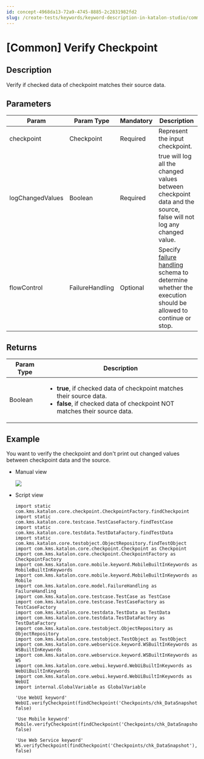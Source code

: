```yaml
---
id: concept-4968da13-72a9-4745-8885-2c2831982fd2
slug: /create-tests/keywords/keyword-description-in-katalon-studio/common-assertions/common-verify-checkpoint
---
```


# \[Common\] Verify Checkpoint

## Description

Verify if checked data of checkpoint matches their source data.

## Parameters

<table><tr><th>Param</th><th>Param Type</th><th>Mandatory</th><th>Description</th></tr><tbody><tr><td>checkpoint</td><td>Checkpoint</td><td>Required</td><td>Represent the input checkpoint.</td></tr><tr><td>logChangedValues</td><td>Boolean</td><td>Required</td><td>true will log all the changed values between checkpoint data and the source, false will not log any changed value.</td></tr><tr><td>flowControl</td><td>FailureHandling</td><td>Optional</td><td>Specify <a href="/maintain/configure-failure-handling-settings-in-katalon-studio" >failure handling</a> schema to determine whether the execution should be allowed to continue or stop.</td></tr></tbody></table>

## Returns

<table><tr><th>Param Type</th><th>Description</th></tr><tbody><tr><td>Boolean</td><td><ul><li><strong>true</strong>, if checked data of checkpoint matches their source data.</li><li><strong>false</strong>, if checked data of checkpoint NOT matches their source data.</li></ul></td></tr></tbody></table>

## Example

You want to verify the checkpoint and don't print out changed values between checkpoint data and the source.

-   Manual view

    <img src="https://github.com/katalon-studio/docs-images/raw/master/katalon-studio/docs/common-verify-checkpoint/image2017-3-3-173A563A28.png" />

-   Script view

    ```
    import static com.kms.katalon.core.checkpoint.CheckpointFactory.findCheckpoint
    import static com.kms.katalon.core.testcase.TestCaseFactory.findTestCase
    import static com.kms.katalon.core.testdata.TestDataFactory.findTestData
    import static com.kms.katalon.core.testobject.ObjectRepository.findTestObject
    import com.kms.katalon.core.checkpoint.Checkpoint as Checkpoint
    import com.kms.katalon.core.checkpoint.CheckpointFactory as CheckpointFactory
    import com.kms.katalon.core.mobile.keyword.MobileBuiltInKeywords as MobileBuiltInKeywords
    import com.kms.katalon.core.mobile.keyword.MobileBuiltInKeywords as Mobile
    import com.kms.katalon.core.model.FailureHandling as FailureHandling
    import com.kms.katalon.core.testcase.TestCase as TestCase
    import com.kms.katalon.core.testcase.TestCaseFactory as TestCaseFactory
    import com.kms.katalon.core.testdata.TestData as TestData
    import com.kms.katalon.core.testdata.TestDataFactory as TestDataFactory
    import com.kms.katalon.core.testobject.ObjectRepository as ObjectRepository
    import com.kms.katalon.core.testobject.TestObject as TestObject
    import com.kms.katalon.core.webservice.keyword.WSBuiltInKeywords as WSBuiltInKeywords
    import com.kms.katalon.core.webservice.keyword.WSBuiltInKeywords as WS
    import com.kms.katalon.core.webui.keyword.WebUiBuiltInKeywords as WebUiBuiltInKeywords
    import com.kms.katalon.core.webui.keyword.WebUiBuiltInKeywords as WebUI
    import internal.GlobalVariable as GlobalVariable
    
    'Use WebUI keyword'
    WebUI.verifyCheckpoint(findCheckpoint('Checkpoints/chk_DataSnapshot'), false)
    
    'Use Mobile keyword'
    Mobile.verifyCheckpoint(findCheckpoint('Checkpoints/chk_DataSnapshot'), false)
    
    'Use Web Service keyword'
    WS.verifyCheckpoint(findCheckpoint('Checkpoints/chk_DataSnapshot'), false)
    
    
    ```